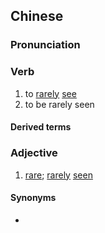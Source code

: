 {{also|少见}}
==Chinese==
{{zh-forms|s=少见}}

===Pronunciation===
{{zh-pron
|m=shǎojiàn
|c=siu2 gin3
|cat=v,a
}}

===Verb===
{{zh-verb}}

# to [[rarely]] [[see]]
# to be rarely seen

====Derived terms====
{{zh-der|少見多怪}}

===Adjective===
{{zh-adj}}

# [[rare]]; [[rarely]] [[seen]]

====Synonyms====
* {{zh-l|罕見}}